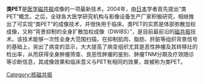 {{unreferenced|time=2011-01-30T07:03:03+00:00}}
'''类PET'''是[[医学|医学]][[磁共振|磁共振]]成像的一项最新技术。2004年，由[[日本|日本]]学者首先提出“类PET”概念。之后，全球各大医学研究机构与影像设备生产厂家积极研究，相继推出了可实现“类PET”的成像技术，并很快用于临床。类PET的实质是体部弥散加权成像，又称“背景抑制的全身扩散加权成像（DWIBS）”，是目前最前沿的[[磁共振|磁共振]]技术。该技术能够一次性全身大范围扫描，在抑制肌肉、脂肪、肝脏等组织背景信号的基础上，突出了病变的显示，大大提高了病变组织尤其是恶性肿瘤及其转移灶的检出率，从而获得全身肿瘤筛查、良恶性肿瘤的鉴别、肿瘤TNM分期及疗效随诊等诊断信息，其成像效果和临床意义与PET有相同的效果，故被称为类PET。
[[Category:核磁共振|Category:核磁共振]]
